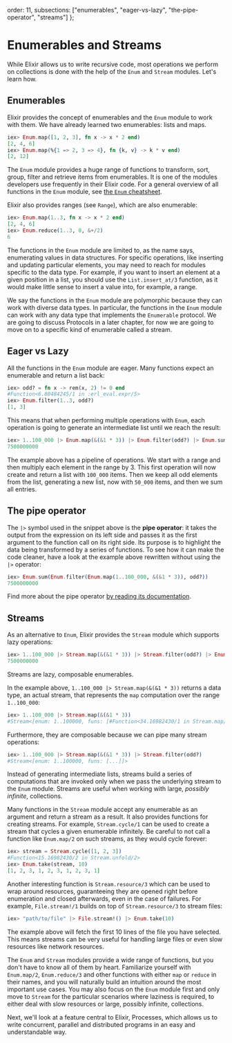   order: 11,
  subsections: ["enumerables", "eager-vs-lazy", "the-pipe-operator", "streams"]
};

# Enumerables and Streams

While Elixir allows us to write recursive code, most operations we perform on collections is done with the help of the `Enum` and `Stream` modules. Let's learn how.

## Enumerables

Elixir provides the concept of enumerables and the `Enum` module to work with them. We have already learned two enumerables: lists and maps.

```elixir
iex> Enum.map([1, 2, 3], fn x -> x * 2 end)
[2, 4, 6]
iex> Enum.map(%{1 => 2, 3 => 4}, fn {k, v} -> k * v end)
[2, 12]
```

The `Enum` module provides a huge range of functions to transform, sort, group, filter and retrieve items from enumerables. It is one of the modules developers use frequently in their Elixir code. For a general overview of all functions in the `Enum` module, see [the `Enum` cheatsheet](enum-cheat.cheatmd).

Elixir also provides ranges (see `Range`), which are also enumerable:

```elixir
iex> Enum.map(1..3, fn x -> x * 2 end)
[2, 4, 6]
iex> Enum.reduce(1..3, 0, &+/2)
6
```

The functions in the `Enum` module are limited to, as the name says, enumerating values in data structures. For specific operations, like inserting and updating particular elements, you may need to reach for modules specific to the data type. For example, if you want to insert an element at a given position in a list, you should use the `List.insert_at/3` function, as it would make little sense to insert a value into, for example, a range.

We say the functions in the `Enum` module are polymorphic because they can work with diverse data types. In particular, the functions in the `Enum` module can work with any data type that implements the `Enumerable` protocol. We are going to discuss Protocols in a later chapter, for now we are going to move on to a specific kind of enumerable called a stream.

## Eager vs Lazy

All the functions in the `Enum` module are eager. Many functions expect an enumerable and return a list back:

```elixir
iex> odd? = fn x -> rem(x, 2) != 0 end
#Function<6.80484245/1 in :erl_eval.expr/5>
iex> Enum.filter(1..3, odd?)
[1, 3]
```

This means that when performing multiple operations with `Enum`, each operation is going to generate an intermediate list until we reach the result:

```elixir
iex> 1..100_000 |> Enum.map(&(&1 * 3)) |> Enum.filter(odd?) |> Enum.sum()
7500000000
```

The example above has a pipeline of operations. We start with a range and then multiply each element in the range by 3. This first operation will now create and return a list with `100_000` items. Then we keep all odd elements from the list, generating a new list, now with `50_000` items, and then we sum all entries.

## The pipe operator

The `|>` symbol used in the snippet above is the **pipe operator**: it takes the output from the expression on its left side and passes it as the first argument to the function call on its right side. Its purpose is to highlight the data being transformed by a series of functions. To see how it can make the code cleaner, have a look at the example above rewritten without using the `|>` operator:

```elixir
iex> Enum.sum(Enum.filter(Enum.map(1..100_000, &(&1 * 3)), odd?))
7500000000
```

Find more about the pipe operator [by reading its documentation](`|>/2`).

## Streams

As an alternative to `Enum`, Elixir provides the `Stream` module which supports lazy operations:

```elixir
iex> 1..100_000 |> Stream.map(&(&1 * 3)) |> Stream.filter(odd?) |> Enum.sum()
7500000000
```

Streams are lazy, composable enumerables.

In the example above, `1..100_000 |> Stream.map(&(&1 * 3))` returns a data type, an actual stream, that represents the `map` computation over the range `1..100_000`:

```elixir
iex> 1..100_000 |> Stream.map(&(&1 * 3))
#Stream<[enum: 1..100000, funs: [#Function<34.16982430/1 in Stream.map/2>]]>
```

Furthermore, they are composable because we can pipe many stream operations:

```elixir
iex> 1..100_000 |> Stream.map(&(&1 * 3)) |> Stream.filter(odd?)
#Stream<[enum: 1..100000, funs: [...]]>
```

Instead of generating intermediate lists, streams build a series of computations that are invoked only when we pass the underlying stream to the `Enum` module. Streams are useful when working with large, _possibly infinite_, collections.

Many functions in the `Stream` module accept any enumerable as an argument and return a stream as a result. It also provides functions for creating streams. For example, `Stream.cycle/1` can be used to create a stream that cycles a given enumerable infinitely. Be careful to not call a function like `Enum.map/2` on such streams, as they would cycle forever:

```elixir
iex> stream = Stream.cycle([1, 2, 3])
#Function<15.16982430/2 in Stream.unfold/2>
iex> Enum.take(stream, 10)
[1, 2, 3, 1, 2, 3, 1, 2, 3, 1]
```

Another interesting function is `Stream.resource/3` which can be used to wrap around resources, guaranteeing they are opened right before enumeration and closed afterwards, even in the case of failures. For example, `File.stream!/1` builds on top of `Stream.resource/3` to stream files:

```elixir
iex> "path/to/file" |> File.stream!() |> Enum.take(10)
```

The example above will fetch the first 10 lines of the file you have selected. This means streams can be very useful for handling large files or even slow resources like network resources.

The `Enum` and `Stream` modules provide a wide range of functions, but you don't have to know all of them by heart. Familiarize yourself with `Enum.map/2`, `Enum.reduce/3` and other functions with either `map` or `reduce` in their names, and you will naturally build an intuition around the most important use cases. You may also focus on the `Enum` module first and only move to `Stream` for the particular scenarios where laziness is required, to either deal with slow resources or large, possibly infinite, collections.

Next, we'll look at a feature central to Elixir, Processes, which allows us to write concurrent, parallel and distributed programs in an easy and understandable way.
